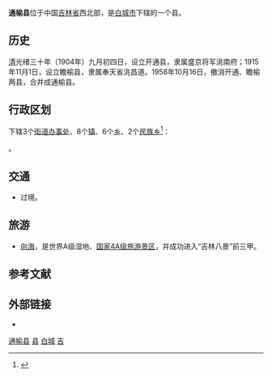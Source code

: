 {{Infobox China County
| county = 通榆县
| usedname = 
| nameorigin = 
| Photo = 
| Photoname = 
| map = ChinaBaichengTongyu.png
| map_caption = 通榆县在白城市的位置
| Pinyin =  Tōngyú Xiàn
| Belong = [[吉林省|吉林省]][[白城市|白城市]]
| Types = [[县|县]]
| admincode =  220822
| founded = 1958年10月16日
| seat = 开通镇
| officerTitle = 
| officer = 
| officerTitle2 = 
| officer2 = 
| division = 23
| town = 9
| township = 14
| subdistrict = 
| dialect = 
| post code = 137200
| phone code = 436
| coordinate = 
| area = 8496平方千米
| area land = 
| area water = 
| census yr = 
| pop = 36.4万人
| density =  
| GDP = 
| GDP_as_of = 
| GDPPC = 
| carlicense = 吉G
| web = www.tongyu.gov.cn
| web_title = 通榆县政府网
}}
'''通榆县'''位于中国[[吉林省|吉林省]]西北部，是[[白城市|白城市]]下辖的一个县。

==历史==
[[清|清]]光绪三十年（1904年）九月初四日，设立开通县，隶属盛京将军洮南府；1915年11月1日，设立瞻榆县，隶属奉天省洮昌道。1958年10月16日，撤消开通、瞻榆两县，合并成通榆县。

== 行政区划 ==
{{PAGENAMEBASE}}下辖3个[[街道办事处|街道办事处]]、8个[[行政建制镇|镇]]、6个[[乡_(中华人民共和国)|乡]]、2个[[民族乡|民族乡]]<ref>{{PRC admin/ref sgc|22/08/22}}</ref>：

{{PRC admin/children|22/08/22}}。

== 交通 ==
* {{中国国道名|334}}过境。

==旅游==
*[[向海|向海]]，是世界A级湿地、[[国家4A级旅游景区|国家4A级旅游景区]]，并成功进入“吉林八景”前三甲。

== 参考文献 ==
{{reflist}}

== 外部链接 ==
* {{Official website|http://www.tongyu.gov.cn/|name=通榆县人民政府}}

{{通榆县行政区划}}
{{白城市行政区划}}
{{吉林行政区划}}
{{国家级贫困县|前}}

[[Category:通榆县|]]
[[Category:白城区县市|县]]
[[Category:吉林省县份|白城]]
[[Category:原国家级贫困县|吉]]